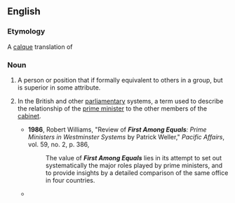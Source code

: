 ==English==

===Etymology===
A [[calque]] translation of {{etyl|la|en}} {{term|primus inter pares||lang=la}}

===Noun===
{{en-noun|sg=[[first]] [[among]] [[equals]]|firsts among equals}}

# {{idiom}} A person or position that if formally equivalent to others in a group, but is superior in some attribute.
# {{Commonwealth|politics}} In the British and other [[parliamentary]] systems, a term used to describe the relationship of the [[prime minister]] to the other members of the [[cabinet]].
#* '''1986''', Robert Williams, "Review of '''''First Among Equals''': Prime Ministers in Westminster Systems'' by Patrick Weller," ''Pacific Affairs'', vol. 59, no. 2, p. 386,
#*: The value of '''''First Among Equals''''' lies in its attempt to set out systematically the major roles played by prime ministers, and to provide insights by a detailed comparison of the same office in four countries.
#* {{quote-book|title=The Book I Won't be Writing and Other Essays‎|author=H. Y. Sharada Prasad|year=2003||page=40|passage=I wonder whether Margaret Thatcher, Harold Macmillan, Winston Churchill, Lloyd George, Benjamin Disraeli and William Gladstone (going back in time) thought of themselves as mere '''firsts among equals'''.}}